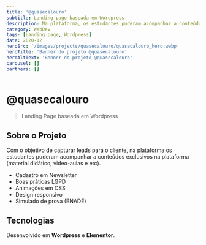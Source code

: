 ```yaml
---
title: '@quasecalouro'
subtitle: Landing page baseada em Wordpress
description: Na plataforma, os estudantes puderam acompanhar a conteúdos exclusivos na plataforma (material didático, video-aulas e etc).
category: WebDev
tags: [Landing page, Wordpress]
date: 2020-12
heroSrc: '/images/projects/quasecalouro/quasecalouro_hero.webp'
heroTitle: 'Banner do projeto @quasecalouro'
heroAltText: 'Banner do projeto @quasecalouro'
carousel: []
partners: []
---
```


# @quasecalouro

> Landing Page baseada em Wordpress

## Sobre o Projeto

Com o objetivo de capturar leads para o cliente, na plataforma os estudantes puderam acompanhar a conteúdos exclusivos na plataforma (material didático, video-aulas e etc).

- Cadastro em Newsletter
- Boas práticas LGPD
- Animações em CSS
- Design responsivo
- Simulado de prova (ENADE)

## Tecnologias

Desenvolvido em **Wordpress** e **Elementor**.
